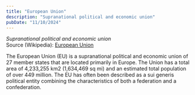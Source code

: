```yaml
---
title: "European Union"
description: "Supranational political and economic union"
pubDate: "11/10/2024"
---
```


*Supranational political and economic union*  
Source (Wikipedia): [European Union][1]

The European Union (EU) is a supranational political and economic union of 27 member states that are located primarily in Europe. The Union has a total area of 4,233,255 km2 (1,634,469 sq mi) and an estimated total population of over 449 million. The EU has often been described as a sui generis political entity combining the characteristics of both a federation and a confederation.

[1]: https://en.wikipedia.org/wiki/European_Union
